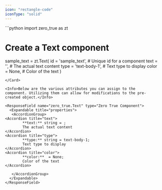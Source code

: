 ```yaml
---
icon: "rectangle-code"
iconType: "solid"
---
```


<Card title="Example Usage" icon="code">
  ```python
import zero_true as zt

# Create a Text component
sample_text = zt.Text(
    id = 'sample_text',  # Unique id for a component
    text = '',  # The actual text content
    type = 'text-body-1',  # Text type to display
    color = None,  # Color of the text
)

```
</Card>

<Info>Below are the various attributes you can assign to the component. Utilizing them can allow for modifications to the pre-created object.</Info>

<ResponseField name="zero_true.Text" type="Zero True Component">
  <Expandable title="properties">
   <AccordionGroup>
<Accordion title="text">
        **text:** string = ; 
        The actual text content
</Accordion>
<Accordion title="type">
        **type:** string = text-body-1; 
        Text type to display
</Accordion>
<Accordion title="color">
        **color:**  = None; 
        Color of the text
</Accordion>

   </AccordionGroup>
  </Expandable>
</ResponseField>
